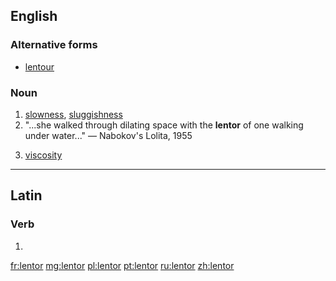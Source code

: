 ==English==

===Alternative forms===
* [[lentour]] {{qualifier|obsolete}}

===Noun===
{{en-noun|-}}

# [[slowness]], [[sluggishness]]
# "...she walked through dilating space with the '''lentor''' of one walking under water..." &mdash; Nabokov's Lolita, 1955
# {{context|obsolete|physics|lang=en}} [[viscosity]]

----

==Latin==

===Verb===
{{la-verb-form|lentor}}

# {{conjugation of|lentō||1|s|pres|pasv|indc|lang=la}}

[[fr:lentor]]
[[mg:lentor]]
[[pl:lentor]]
[[pt:lentor]]
[[ru:lentor]]
[[zh:lentor]]